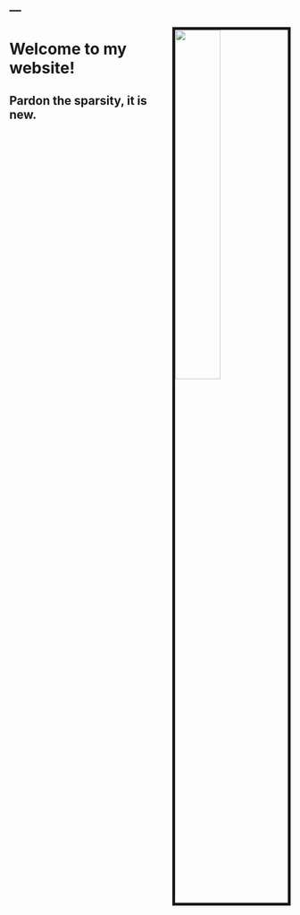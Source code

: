 ---
---

<img src="images/AndrewHFarkasArch.JPG" style="width:40%; border:5px solid; margin-left: 20px" align="right">

# Welcome to my website! 

## Pardon the sparsity, it is new.



